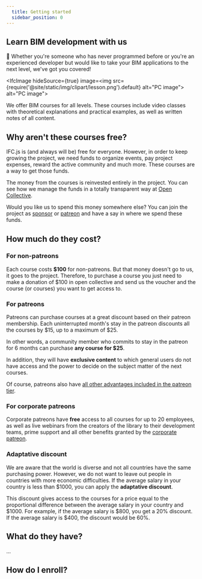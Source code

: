 ```yaml
---
  title: Getting started
  sidebar_position: 0
---
```



## Learn BIM development with us

🌱 Whether you're someone who has never programmed before or you're an experienced developer but would like to take your BIM applications to the next level, we've got you covered!

<IfcImage hideSource={true} image=<img src={require('@site/static/img/clipart/lesson.png').default} alt="PC image"></img>
   alt="PC image"></IfcImage>

We offer BIM courses for all levels. These courses include video classes with theoretical explanations and practical examples, as well as written notes of all content.

## Why aren't these courses free?

IFC.js is (and always will be) free for everyone. However, in order to keep growing the project, we need funds to organize events, pay project expenses, reward the active community and much more. These courses are a way to get those funds.

The money from the courses is reinvested entirely in the project. You can see how we manage the funds in a totally transparent way at [Open Collective](https://opencollective.com/ifcjs).

Would you like us to spend this money somewhere else? You can join the project as [sponsor](https://ifcjs.github.io/info/docs/Contribute) or [patreon](https://ifcjs.github.io/info/docs/Contribute) and have a say in where we spend these funds.

## How much do they cost?

### For non-patreons

Each course costs **$100** for non-patreons. But that money doesn't go to us, it goes to the project. Therefore, to purchase a course you just need to make a donation of $100 in open collective and send us the voucher and the course (or courses) you want to get access to.

### For patreons

Patreons can purchase courses at a great discount based on their patreon membership. Each uninterrupted month's stay in the patreon discounts all the courses by $15, up to a maximum of $25.

In other words, a community member who commits to stay in the patreon for 6 months can purchase **any course for $25**.

In addition, they will have **exclusive content** to which general users do not have access and the power to decide on the subject matter of the next courses.

Of course, patreons also have [all other advantages included in the patreon tier](https://ifcjs.github.io/info/docs/Patreon).

### For corporate patreons

Corporate patreons have **free** access to all courses for up to 20 employees, as well as live webinars from the creators of the library to their development teams, prime support and all other benefits granted by the [corporate patreon](https://ifcjs.github.io/info/docs/Patreon).

### Adaptative discount

We are aware that the world is diverse and not all countries have the same purchasing power. However, we do not want to leave out people in countries with more economic difficulties. If the average salary in your country is less than $1000, you can apply the **adaptative discount**.

This discount gives access to the courses for a price equal to the proportional difference between the average salary in your country and $1000. For example, if the average salary is $800, you get a 20% discount. If the average salary is $400, the discount would be 60%.


## What do they have?

...

## How do I enroll?


